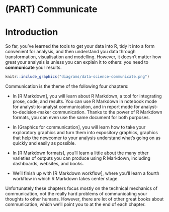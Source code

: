 # (PART) Communicate {-}

# Introduction {#communicate-intro}

So far, you've learned the tools to get your data into R, tidy it into a form convenient for analysis, and then understand you data through transformation, visualisation and modelling. However, it doesn't matter how great your analysis is unless you can explain it to others: you need to __communicate__ your results.

```r
knitr::include_graphics("diagrams/data-science-communicate.png")
```

Communication is the theme of the following four chapters:

* In [R Markdown], you will learn about R Markdown, a tool for integrating
  prose, code, and results. You can use R Markdown in notebook mode for 
  analyst-to-analyst communication, and in report mode for 
  analyst-to-decision-maker communication. Thanks to the power of R Markdown
  formats, you can even use the same document for both purposes.
  
* In [Graphics for communication], you will learn how to take your exploratory
  graphics and turn them into expository graphics, graphics that help the
  newcomer to your analysis understand what's going on as quickly and 
  easily as possible.
  
* In [R Markdown formats], you'll learn a little about the many other varieties
  of outputs you can produce using R Markdown, including dashboards, websites,
  and books.
  
* We'll finish up with [R Markdown workflow], where you'll learn a fourth 
  workflow in which R Markdown takes center stage.

Unfortunately these chapters focus mostly on the technical mechanics of communication, not the really hard problems of communicating your thoughts to other humans. However, there are lot of other great books about communication, which we'll point you to at the end of each chapter.
